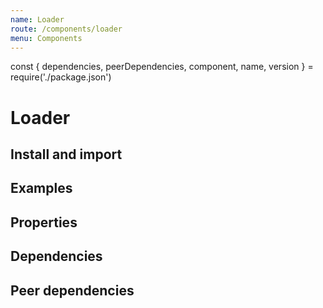 ```yaml
---
name: Loader
route: /components/loader
menu: Components
---
```


const { dependencies, peerDependencies, component, name, version } = require('./package.json')

# Loader

<TagVersion version={version} name={name} />

## Install and import

<Usage component={component} name={name} peerDependencies={peerDependencies} />

## Examples

<Playground>
  <Loader size="xs" />
  <Loader />
  <Loader color="primary.500" size="md" />
  <Loader color="primary.500" size="lg" />
  <Loader color="primary.500" width={40} height={40} />
</Playground>

## Properties

<Props of={Loader} />

## Dependencies

<Dependencies dependencies={dependencies} />

## Peer dependencies

<Dependencies dependencies={peerDependencies} />
